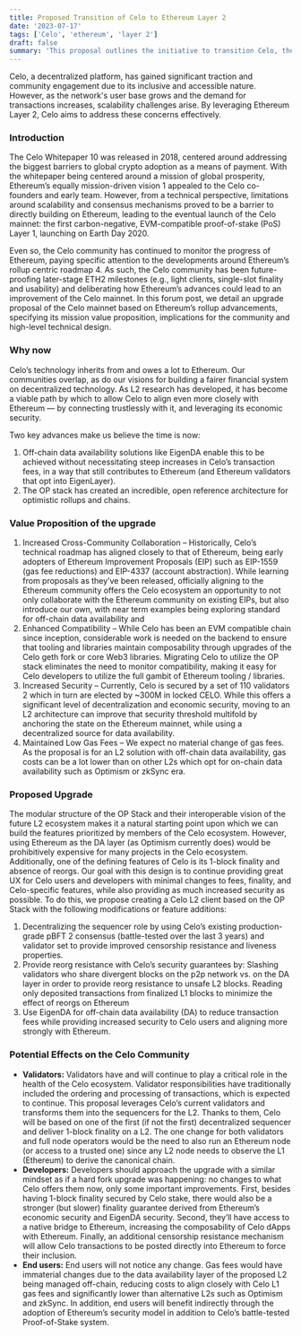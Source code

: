```yaml
---
title: Proposed Transition of Celo to Ethereum Layer 2
date: '2023-07-17'
tags: ['Celo', 'ethereum', 'layer 2']
draft: false
summary: 'This proposal outlines the initiative to transition Celo, the blockchain platform, to Ethereum Layer 2, a second-layer scaling solution. The objective of this transition is to enhance scalability, optimize transaction throughput, and improve overall network efficiency..'
---
```


Celo, a decentralized platform, has gained significant traction and community engagement due to its inclusive and accessible nature. However, as the network's user base grows and the demand for transactions increases, scalability challenges arise. By leveraging Ethereum Layer 2, Celo aims to address these concerns effectively.

### Introduction

The Celo Whitepaper 10 was released in 2018, centered around addressing the biggest barriers to global crypto adoption as a means of payment. With the whitepaper being centered around a mission of global prosperity, Ethereum’s equally mission-driven vision 1 appealed to the Celo co-founders and early team. However, from a technical perspective, limitations around scalability and consensus mechanisms proved to be a barrier to directly building on Ethereum, leading to the eventual launch of the Celo mainnet: the first carbon-negative, EVM-compatible proof-of-stake (PoS) Layer 1, launching on Earth Day 2020.

Even so, the Celo community has continued to monitor the progress of Ethereum, paying specific attention to the developments around Ethereum’s rollup centric roadmap 4. As such, the Celo community has been future-proofing later-stage ETH2 milestones (e.g., light clients, single-slot finality and usability) and deliberating how Ethereum’s advances could lead to an improvement of the Celo mainnet. In this forum post, we detail an upgrade proposal of the Celo mainnet based on Ethereum’s rollup advancements, specifying its mission value proposition, implications for the community and high-level technical design.

### Why now

Celo’s technology inherits from and owes a lot to Ethereum. Our communities overlap, as do our visions for building a fairer financial system on decentralized technology. As L2 research has developed, it has become a viable path by which to allow Celo to align even more closely with Ethereum — by connecting trustlessly with it, and leveraging its economic security.

Two key advances make us believe the time is now:

<ol>
  <li>
    Off-chain data availability solutions like EigenDA enable this to be achieved without
    necessitating steep increases in Celo’s transaction fees, in a way that still contributes to
    Ethereum (and Ethereum validators that opt into EigenLayer).
  </li>
  <li>
    The OP stack has created an incredible, open reference architecture for optimistic rollups and
    chains.
  </li>
</ol>

### Value Proposition of the upgrade

<ol>
  <li>
    Increased Cross-Community Collaboration – Historically, Celo’s technical roadmap has aligned
    closely to that of Ethereum, being early adopters of Ethereum Improvement Proposals (EIP) such
    as EIP-1559 (gas fee reductions) and EIP-4337 (account abstraction). While learning from
    proposals as they’ve been released, officially aligning to the Ethereum community offers the
    Celo ecosystem an opportunity to not only collaborate with the Ethereum community on existing
    EIPs, but also introduce our own, with near term examples being exploring standard for off-chain
    data availability and
  </li>
  <li>
    Enhanced Compatibility – While Celo has been an EVM compatible chain since inception,
    considerable work is needed on the backend to ensure that tooling and libraries maintain
    composability through upgrades of the Celo geth fork or core Web3 libraries. Migrating Celo to
    utilize the OP stack eliminates the need to monitor compatibility, making it easy for Celo
    developers to utilize the full gambit of Ethereum tooling / libraries.
  </li>
  <li>
    Increased Security – Currently, Celo is secured by a set of 110 validators 2 which in turn are
    elected by ~300M in locked CELO. While this offers a significant level of decentralization and
    economic security, moving to an L2 architecture can improve that security threshold multifold by
    anchoring the state on the Ethereum mainnet, while using a decentralized source for data
    availability.
  </li>
  <li>
    Maintained Low Gas Fees – We expect no material change of gas fees. As the proposal is for an L2
    solution with off-chain data availability, gas costs can be a lot lower than on other L2s which
    opt for on-chain data availability such as Optimism or zkSync era.
  </li>
</ol>

### Proposed Upgrade

The modular structure of the OP Stack and their interoperable vision of the future L2 ecosystem makes it a natural starting point upon which we can build the features prioritized by members of the Celo ecosystem. However, using Ethereum as the DA layer (as Optimism currently does) would be prohibitively expensive for many projects in the Celo ecosystem. Additionally, one of the defining features of Celo is its 1-block finality and absence of reorgs. Our goal with this design is to continue providing great UX for Celo users and developers with minimal changes to fees, finality, and Celo-specific features, while also providing as much increased security as possible. To do this, we propose creating a Celo L2 client based on the OP Stack with the following modifications or feature additions:

<ol>
  <li>
    Decentralizing the sequencer role by using Celo’s existing production-grade pBFT 2 consensus
    (battle-tested over the last 3 years) and validator set to provide improved censorship
    resistance and liveness properties.
  </li>
  <li>
    Provide reorg resistance with Celo’s security guarantees by: Slashing validators who share
    divergent blocks on the p2p network vs. on the DA layer in order to provide reorg resistance to
    unsafe L2 blocks. Reading only deposited transactions from finalized L1 blocks to minimize the
    effect of reorgs on Ethereum
  </li>
  <li>
    Use EigenDA for off-chain data availability (DA) to reduce transaction fees while providing
    increased security to Celo users and aligning more strongly with Ethereum.
  </li>
</ol>

### Potential Effects on the Celo Community

<ul>
  <li>
    <strong>Validators:</strong> Validators have and will continue to play a critical role in the
    health of the Celo ecosystem. Validator responsibilities have traditionally included the
    ordering and processing of transactions, which is expected to continue. This proposal leverages
    Celo’s current validators and transforms them into the sequencers for the L2. Thanks to them,
    Celo will be based on one of the first (if not the first) decentralized sequencer and deliver
    1-block finality on a L2. The one change for both validators and full node operators would be
    the need to also run an Ethereum node (or access to a trusted one) since any L2 node needs to
    observe the L1 (Ethereum) to derive the canonical chain.
  </li>
  <li>
    <strong>Developers:</strong> Developers should approach the upgrade with a similar mindset as if
    a hard fork upgrade was happening: no changes to what Celo offers them now, only some important
    improvements. First, besides having 1-block finality secured by Celo stake, there would also be
    a stronger (but slower) finality guarantee derived from Ethereum’s economic security and EigenDA
    security. Second, they’ll have access to a native bridge to Ethereum, increasing the
    composability of Celo dApps with Ethereum. Finally, an additional censorship resistance
    mechanism will allow Celo transactions to be posted directly into Ethereum to force their
    inclusion.
  </li>
  <li>
    <strong>End users:</strong> End users will not notice any change. Gas fees would have immaterial
    changes due to the data availability layer of the proposed L2 being managed off-chain, reducing
    costs to align closely with Celo L1 gas fees and significantly lower than alternative L2s such
    as Optimism and zkSync. In addition, end users will benefit indirectly through the adoption of
    Ethereum’s security model in addition to Celo’s battle-tested Proof-of-Stake system.
  </li>
</ul>
